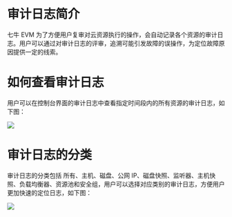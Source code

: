 # 审计日志简介
七牛 EVM 为了方便用户复审对云资源执行的操作，会自动记录各个资源的审计日志。用户可以通过对审计日志的评审，追溯可能引发故障的误操作，为定位故障原因提供一定的线索。

# 如何查看审计日志
用户可以在控制台界面的审计日志中查看指定时间段内的所有资源的审计日志，如下图： 

![](https://dn-odum9helk.qbox.me/FpAOKCFdP39a7dTclfauJpIWtbek)

# 审计日志的分类
审计日志的分类包括 所有、主机、磁盘、公网 IP、磁盘快照、监听器、主机快照、负载均衡器、资源池和安全组，用户可以选择对应类别的审计日志，方便用户更加快速的定位日志，如下图：

![](https://dn-odum9helk.qbox.me/FiSImzL-j86UU5-hE2mfVf291l8I)
